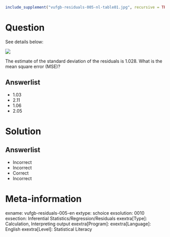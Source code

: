 ```r
include_supplement("vufgb-residuals-005-nl-table01.jpg", recursive = TRUE)
```

Question
========

See details below:

![](vufgb-residuals-005-nl-table01.jpg)
  
The estimate of the standard deviation of the residuals is 1.028. What is the mean square error (MSE)?  
  
Answerlist
----------
* 1.03
* 2.11
* 1.06
* 2.05

Solution
========

Answerlist
----------
* Incorrect
* Incorrect
* Correct
* Incorrect

Meta-information
================
exname: vufgb-residuals-005-en
extype: schoice
exsolution: 0010
exsection: Inferential Statistics/Regression/Residuals
exextra[Type]: Calculation, Interpreting output
exextra[Program]: 
exextra[Language]: English
exextra[Level]: Statistical Literacy
